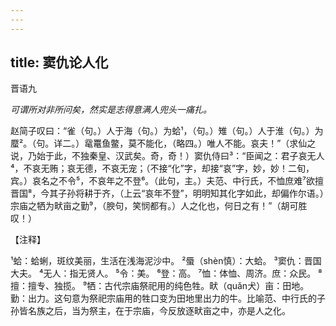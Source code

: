 ```yaml
---
---
---
```

title: 窦仇论人化
---



晋语九

*可谓所对非所问矣，然实是志得意满人兜头一痛扎。*

赵简子叹曰：“雀（句。）人于海（句。）为蛤¹，（句。）雉（句。）人于淮（句。）为蟨²。（句。详二。）鼋鼍鱼鳖，莫不能化，（略四。）唯人不能。哀夫！”（求仙之说，乃始于此，不独秦皇、汉武矣。奇，奇！）窦仇侍曰³：“臣闻之：君子哀无人⁴，不哀无贿；哀无德，不哀无宠；（不接“化”字，却接“哀”字，妙，妙！二旬，宾。）哀名之不令⁵，不哀年之不登⁶。（此句，主。）夫范、中行氏，不恤庶难⁷欲擅晋国⁸，今其子孙将耕于齐，（上云“哀年不登”，明明知其化字如此，却偏作尔语。）宗庙之牺为畎亩之勤⁹，（腴句，笑悯都有。）人之化也，何日之有！”（胡可胜叹！）

【注释】

¹蛤：蛤蜊，斑纹美丽，生活在浅海泥沙中。
²蜃（shèn慎）：大蛤。
³窦仇：晋国大夫。
⁴无人：指无贤人。
⁵令：美。
⁶登：高。
⁷恤：体恤、周济。庶：众民。
⁸擅：擅专、独揽。
⁹牺：古代宗庙祭祀用的纯色牲。畎（quǎn犬）亩：田地。勤：出力。这句意为祭祀宗庙用的牲口变为田地里出力的牛。比喻范、中行氏的子孙皆名族之后，当为祭主，在于宗庙，今反放逐畎亩之中，亦是人之化。